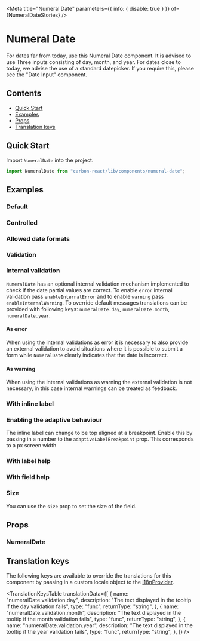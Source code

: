 

<Meta
  title="Numeral Date"
  parameters={{ info: { disable: true } }}
  of={NumeralDateStories}
/>

# Numeral Date

For dates far from today, use this Numeral Date component. It is advised to use Three inputs consisting of day, month, and year.
For dates close to today, we advise the use of a standard datepicker. If you require this, please see the "Date Input" component.

## Contents

- [Quick Start](#quick-start)
- [Examples](#examples)
- [Props](#props)
- [Translation keys](#translation-keys)

## Quick Start

Import `NumeralDate` into the project.

```javascript
import NumeralDate from "carbon-react/lib/components/numeral-date";
```

## Examples

### Default

<Canvas of={NumeralDateStories.Default} />

### Controlled

<Canvas of={NumeralDateStories.Controlled} />

### Allowed date formats

<Canvas
  of={NumeralDateStories.AllowedDateFormats}
/>

### Validation

<Canvas of={NumeralDateStories.Validation} />

<Canvas of={NumeralDateStories.NewValidation} />

### Internal validation

`NumeralDate` has an optional internal validation mechanism implemented to check if the date partial values are correct.
To enable `error` internal validation pass `enableInternalError` and to enable `warning` pass `enableInternalWarning`.
To override default messages translations can be provided with following keys: `numeralDate.day`, `numeralDate.month`, `numeralDate.year`.

#### As error

When using the internal validations as error it is necessary to also provide an external validation to avoid situations where it is possible to submit a form while `NumeralDate` clearly indicates that the date is incorrect.

<Canvas
  of={NumeralDateStories.InternalValidationError}
/>

#### As warning

When using the internal validations as warning the external validation is not necessary, in this case internal warnings can be treated as feedback.

<Canvas
  of={NumeralDateStories.InternalValidationWarning}
/>

### With inline label

<Canvas of={NumeralDateStories.InlineLabel} />

### Enabling the adaptive behaviour

The inline label can change to be top aligned at a breakpoint. Enable this by passing in a number to the `adaptiveLabelBreakpoint` prop. This corresponds to a px screen width

<Canvas
  of={NumeralDateStories.EnablingAdaptiveBehaviour}
/>

### With label help

<Canvas of={NumeralDateStories.WithLabelHelp} />

### With field help

<Canvas of={NumeralDateStories.WithFieldHelp} />

### Size

You can use the `size` prop to set the size of the field.

<Canvas of={NumeralDateStories.Size} />

## Props

### NumeralDate

<ArgTypes of={NumeralDateStories} />

## Translation keys

The following keys are available to override the translations for this component by passing in a custom locale object to the
[i18nProvider](https://carbon.sage.com/?path=/story/documentation-i18n--page).

<TranslationKeysTable
  translationData={[
    {
      name: "numeralDate.validation.day",
      description:
        "The text displayed in the tooltip if the day validation fails",
      type: "func",
      returnType: "string",
    },
    {
      name: "numeralDate.validation.month",
      description:
        "The text displayed in the tooltip if the month validation fails",
      type: "func",
      returnType: "string",
    },
    {
      name: "numeralDate.validation.year",
      description:
        "The text displayed in the tooltip if the year validation fails",
      type: "func",
      returnType: "string",
    },
  ]}
/>
